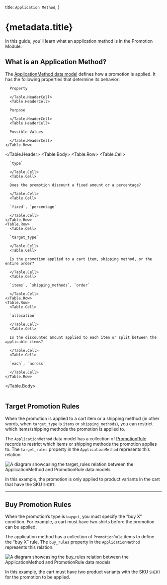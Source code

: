 
  title: `Application Method`,
}

# {metadata.title}

In this guide, you'll learn what an application method is in the Promotion Module.

## What is an Application Method?

The [ApplicationMethod data model](/references/promotion/models/ApplicationMethod) defines how a promotion is applied. It has the following properties that determine its behavior:

<Table>
  <Table.Header>
    <Table.Row>
      <Table.HeaderCell>
      
      Property
      
      </Table.HeaderCell>
      <Table.HeaderCell>
      
      Purpose
      
      </Table.HeaderCell>
      <Table.HeaderCell>
      
      Possible Values
      
      </Table.HeaderCell>
    </Table.Row>
  </Table.Header>
  <Table.Body>
    <Table.Row>
      <Table.Cell>

      `type`

      </Table.Cell>
      <Table.Cell>

      Does the promotion discount a fixed amount or a percentage?

      </Table.Cell>
      <Table.Cell>

      `fixed`, `percentage`

      </Table.Cell>
    </Table.Row>
    <Table.Row>
      <Table.Cell>

      `target_type`

      </Table.Cell>
      <Table.Cell>

      Is the promotion applied to a cart item, shipping method, or the entire order?

      </Table.Cell>
      <Table.Cell>

      `items`, `shipping_methods`, `order`

      </Table.Cell>
    </Table.Row>
    <Table.Row>
      <Table.Cell>

      `allocation`

      </Table.Cell>
      <Table.Cell>

      Is the discounted amount applied to each item or split between the applicable items?

      </Table.Cell>
      <Table.Cell>

      `each`, `across`

      </Table.Cell>
    </Table.Row>
  </Table.Body>
</Table>

## Target Promotion Rules

When the promotion is applied to a cart item or a shipping method (in other words, when `target_type` is `items` or `shipping_methods`), you can restrict which items/shipping methods the promotion is applied to.

The `ApplicationMethod` data model has a collection of [PromotionRule](/references/promotion/models/PromotionRule) records to restrict which items or shipping methods the promotion applies to. The `target_rules` property in the `ApplicationMethod` represents this relation.

![A diagram showcasing the target_rules relation between the ApplicationMethod and PromotionRule data models](https://res.cloudinary.com/dza7lstvk/image/upload/v1709898273/Medusa%20Resources/application-method-target-rules_hqaymz.jpg)

In this example, the promotion is only applied to product variants in the cart that have the SKU `SHIRT`.

---

## Buy Promotion Rules

When the promotion’s type is `buyget`, you must specify the “buy X” condition. For example, a cart must have two shirts before the promotion can be applied.

The application method has a collection of `PromotionRule` items to define the “buy X” rule. The `buy_rules` property in the `ApplicationMethod` represents this relation.

![A diagram showcasing the buy_rules relation between the ApplicationMethod and PromotionRule data models](https://res.cloudinary.com/dza7lstvk/image/upload/v1709898453/Medusa%20Resources/application-method-buy-rules_djjuhw.jpg)

In this example, the cart must have two product variants with the SKU `SHIRT` for the promotion to be applied.